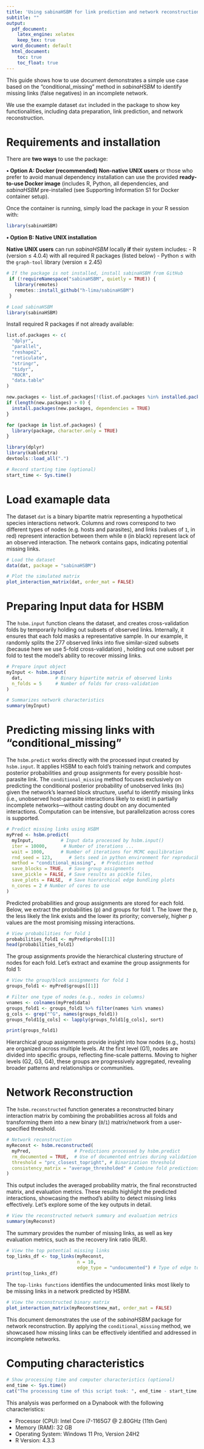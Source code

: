 ```yaml
---
title: 'Using sabinaHSBM for link prediction and network reconstruction with "conditional_missing" method'
subtitle: ""
output:
  pdf_document: 
    latex_engine: xelatex
    keep_tex: true
  word_document: default
  html_document:
    toc: true
    toc_float: true
---
```



This guide shows how to use document demonstrates a simple use case based on the "conditional_missing" method in *sabinaHSBM* to identify missing links (false negatives) in an incomplete network. 

We use the example dataset `dat` included in the package to show key functionalities, including data preparation, link prediction, and network reconstruction.


# Requirements and installation

There are **two ways** to use the package:

**• Option A: Docker (recommended)**
**Non-native UNIX users** or those who prefer to avoid manual dependency installation can use the provided **ready-to-use Docker image** (includes R, Python, all dependencies, and *sabinaHSBM* pre-installed (see Supporting Information S1 for Docker container setup).

Once the container is running, simply load the package in your R session with:

```r
library(sabinaHSBM)
```

**• Option B: Native UNIX installation**

**Native UNIX users** can run *sabinaHSBM* locally **if** their system includes:
   - R (version $\leq$ 4.0.4) with all required R packages (listed below)
   - Python $\leq$ with the `graph-tool` library (version $\leq$ 2.45)

```r
# If the package is not installed, install sabinaHSBM from GitHub
 if (!requireNamespace("sabinaHSBM", quietly = TRUE)) {
   library(remotes)
   remotes::install_github("h-lima/sabinaHSBM")
 }

# Load sabinaHSBM
library(sabinaHSBM)
```

Install required R packages if not already available:

```r
list.of.packages <- c(
  "dplyr",
  "parallel",
  "reshape2",
  "reticulate",
  "stringr",
  "tidyr",
  "ROCR",
  "data.table"
)

new.packages <- list.of.packages[!(list.of.packages %in% installed.packages()[, "Package"])]
if (length(new.packages) > 0) {
  install.packages(new.packages, dependencies = TRUE)
}

for (package in list.of.packages) {
  library(package, character.only = TRUE)
}
```

```r
library(dplyr)
library(kableExtra)
devtools::load_all(".")
```

```r
# Record starting time (optional)
start_time <- Sys.time()
```

# Load examaple data

The dataset `dat` is a binary bipartite matrix representing a hypothetical species interactions network. Columns and rows correspond to two different types of nodes (e.g. hosts and parasites), and links (values of `1`, in red) represent interaction between them while `0` (in black) represent lack of an observed interaction. The network contains gaps, indicating potential missing links.

```r
# Load the dataset
data(dat, package = "sabinaHSBM")
```

```r
# Plot the simulated matrix
plot_interaction_matrix(dat, order_mat = FALSE)
```


# Preparing Input data for HSBM

The `hsbm.input` function cleans the dataset, and creates cross-validation folds by temporarily holding out subsets of observed links. Internally, it ensures that each fold masks a representative sample. In our example, it randomly splits the 277 observed links into five similar-sized subsets (because here we use 5-fold cross-validation) , holding out one subset per fold to test the model’s ability to recover missing links.

```r
# Prepare input object
myInput <- hsbm.input(
  dat,            # Binary bipartite matrix of observed links
  n_folds = 5     # Number of folds for cross-validation
)
```

```r
# Summarizes network characteristics
summary(myInput)
```


# Predicting missing links with "conditional_missing"

The `hsbm.predict` works directly with the processed input created by `hsbm.input`. It applies HSBM to each fold’s training network and computes posterior probabilities and group assignments for every possible host-parasite link. The `conditional_missing` method focuses exclusively on predicting the conditional posterior probability of unobserved links (`0s`) given the network’s learned block structure, useful to identify missing links (i.e., unobserved host-parasite interactions likely to exist) in partially incomplete networks—without casting doubt on any documented interactions. Computation can be intensive, but parallelization across cores is supported. 

```r
# Predict missing links using HSBM
myPred <- hsbm.predict(
  myInput,          # Input data processed by hsbm.input()
  iter = 10000,      # Number of iterations ...
  wait = 1000,      # Number of iterations for MCMC equilibration
  rnd_seed = 123,      # Sets seed in python environment for reproducibility
  method = "conditional_missing",  # Prediction method
  save_blocks = TRUE,  # Save group assignments 
  save_pickle = FALSE, # Save results as pickle files,
  save_plots = FALSE,  # Save hierarchical edge bundling plots
  n_cores = 2 # Number of cores to use
)
```

Predicted probabilities and group assignments are stored for each fold. Below, we extract the probabilities (p) and groups for fold 1. The lower the p, the less likely the link exists and the lower its priority; conversely, higher p values are the most promising missing interactions. 

```r
# View probabilities for fold 1
probabilities_fold1 <- myPred$probs[[1]]
head(probabilities_fold1)
```

The group assignments provide the hierarchical clustering structure of nodes for each fold. Let’s extract and examine the group assignments for fold 1:

```r
# View the group/block assignments for fold 1
groups_fold1 <- myPred$groups[[1]]

# Filter one type of nodes (e.g., nodes in columns)
vnames <- colnames(myPred$data)
groups_fold1 <- groups_fold1 %>% filter(names %in% vnames)
g_cols <- grep("^G", names(groups_fold1))
groups_fold1[g_cols] <- lapply(groups_fold1[g_cols], sort)

print(groups_fold1)
```

Hierarchical group assignments provide insight into how nodes (e.g., hosts) are organized across multiple levels. At the first level (G1), nodes are divided into specific groups, reflecting fine-scale patterns. Moving to higher levels (G2, G3, G4), these groups are progressively aggregated, revealing broader patterns and relationships or communities.


# Network Reconstruction

The `hsbm.reconstructed` function generates a reconstructed binary interaction matrix by combining the probabilities across all folds and transforming them into a new binary (`0`/`1`) matrix/network from a user-specified threshold.

```r
# Network reconstruction
myReconst <- hsbm.reconstructed(
  myPred,                # Predictions processed by hsbm.predict
  rm_documented = TRUE,  # Use of documented entries during validation
  threshold = "prc_closest_topright", # Binarization threshold
  consistency_matrix = "average_thresholded" # Combine fold predictions
)
```

This output includes the averaged probability matrix, the final reconstructed matrix, and evaluation metrics. These results highlight the predicted interactions, showcasing the method's ability to detect missing links effectively. Let’s explore some of the key outputs in detail.

```r
# View the reconstructed network summary and evaluation metrics
summary(myReconst)
```

The summary provides the number of missing links, as well as key evaluation metrics, such as the recovery link ratio (RLR).

```r
# View the top potential missing links
top_links_df <- top_links(myReconst, 
                          n = 10, 
                          edge_type = "undocumented") # Type of edge to rank
print(top_links_df)
```

The `top-links functions` identifies the undocumented links most likely to be missing links in a network predicted by HSBM.

```r
# View the reconstructed binary matrix
plot_interaction_matrix(myReconst$new_mat, order_mat = FALSE)
```


This document demonstrates the use of the *sabinaHSBM* package for network reconstruction. By applying the `conditional_missing` method, we showcased how missing links can be effectively identified and addressed in incomplete networks.


# Computing characteristics


```r
# Show processing time and computer characteristics (optional)
end_time <- Sys.time()
cat("The processing time of this script took: ", end_time - start_time, "minutes\n")
```

This analysis was performed on a Dynabook with the following characteristics:

- Processor (CPU): Intel Core i7-1165G7 @ 2.80GHz (11th Gen)
- Memory (RAM): 32 GB
- Operating System: Windows 11 Pro, Version 24H2
- R Version: 4.3.3
  

